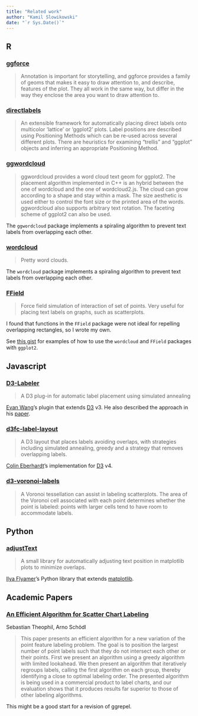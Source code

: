 ```yaml
---
title: "Related work"
author: "Kamil Slowikowski"
date: "`r Sys.Date()`"
---
```


## R

### [ggforce]

> Annotation is important for storytelling, and ggforce provides a family of
> geoms that makes it easy to draw attention to, and describe, features of the
> plot. They all work in the same way, but differ in the way they enclose the
> area you want to draw attention to.

### [directlabels]

> An extensible framework for automatically placing direct labels onto
> multicolor 'lattice' or 'ggplot2' plots. Label positions are described
> using Positioning Methods which can be re-used across several different
> plots. There are heuristics for examining "trellis" and "ggplot" objects
> and inferring an appropriate Positioning Method.

### [ggwordcloud]

> ggwordcloud provides a word cloud text geom for ggplot2. The placement
> algorithm implemented in C++ is an hybrid between the one of wordcloud and
> the one of wordcloud2.js. The cloud can grow according to a shape and stay
> within a mask. The size aesthetic is used either to control the font size or
> the printed area of the words. ggwordcloud also supports arbitrary text
> rotation. The faceting scheme of ggplot2 can also be used.

The `ggwordcloud` package implements a spiraling algorithm to prevent text
labels from overlapping each other.

### [wordcloud]

> Pretty word clouds.

The `wordcloud` package implements a spiraling algorithm to prevent text
labels from overlapping each other.

### [FField]

> Force field simulation of interaction of set of points. Very useful for
> placing text labels on graphs, such as scatterplots.

I found that functions in the `FField` package were not ideal for repelling
overlapping rectangles, so I wrote my own.

See [this gist][1] for examples of how to use the `wordcloud` and `FField`
packages with `ggplot2`.

[1]: https://gist.github.com/slowkow/003b4d9f3f59cee8551c

[ggplot2]: https://cran.r-project.org/package=ggplot2
[ggforce]: https://cran.r-project.org/package=ggforce
[directlabels]: https://cran.r-project.org/package=directlabels
[wordcloud]: https://cran.r-project.org/package=wordcloud
[ggwordcloud]: https://cran.r-project.org/package=ggwordcloud
[FField]: https://cran.r-project.org/package=FField

## Javascript

### [D3-Labeler]

> A D3 plug-in for automatic label placement using simulated annealing

[Evan Wang]'s plugin that extends [D3] v3. He also described the approach in his [paper][evan-paper].

[D3]: https://github.com/d3/d3
[D3-Labeler]: https://github.com/tinker10/D3-Labeler
[evan-paper]: http://vis.berkeley.edu/courses/cs294-10-fa13/wiki/images/5/55/FP_EvanWang_paper.pdf
[Evan Wang]: https://github.com/tinker10

### [d3fc-label-layout]

> A D3 layout that places labels avoiding overlaps, with strategies including simulated annealing, greedy and a strategy that removes overlapping labels.

[Colin Eberhardt]'s implementation for [D3] v4.

[d3fc-label-layout]: https://github.com/d3fc/d3fc-label-layout
[Colin Eberhardt]: https://github.com/ColinEberhardt

### [d3-voronoi-labels]

> A Voronoi tessellation can assist in labeling scatterplots. The area of the Voronoi cell associated with each point determines whether the point is labeled: points with larger cells tend to have room to accommodate labels.

[d3-voronoi-labels]: https://beta.observablehq.com/@mbostock/d3-voronoi-labels

## Python

### [adjustText]

> A small library for automatically adjusting text position in matplotlib plots to minimize overlaps.

[Ilya Flyamer]'s Python library that extends [matplotlib].

[adjustText]: https://github.com/Phlya/adjustText
[matplotlib]: https://matplotlib.org/
[Ilya Flyamer]: https://github.com/Phlya

## Academic Papers

### [An Efficient Algorithm for Scatter Chart Labeling][aaai]

Sebastian Theophil, Arno Schödl

> This paper presents an efficient algorithm for a new variation of the point
> feature labeling problem. The goal is to position the largest number of point
> labels such that they do not intersect each other or their points. First we
> present an algorithm using a greedy algorithm with limited lookahead. We then
> present an algorithm that iteratively regroups labels, calling the first
> algorithm on each group, thereby identifying a close to optimal labeling
> order. The presented algorithm is being used in a commercial product to label
> charts, and our evaluation shows that it produces results far superior to
> those of other labeling algorithms.

This might be a good start for a revision of ggrepel.

[aaai]: http://www.aaai.org/Papers/AAAI/2006/AAAI06-167.pdf

